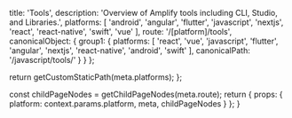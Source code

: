 
  title: 'Tools',
  description: 'Overview of Amplify tools including CLI, Studio, and Libraries.',
  platforms: [
    'android',
    'angular',
    'flutter',
    'javascript',
    'nextjs',
    'react',
    'react-native',
    'swift',
    'vue'
  ],
  route: '/[platform]/tools',
  canonicalObject: {
    group1: {
      platforms: [
        'react',
        'vue',
        'javascript',
        'flutter',
        'angular',
        'nextjs',
        'react-native',
        'android',
        'swift'
      ],
      canonicalPath: '/javascript/tools/'
    }
  }
};

  return getCustomStaticPath(meta.platforms);
};

  const childPageNodes = getChildPageNodes(meta.route);
  return {
    props: {
      platform: context.params.platform,
      meta,
      childPageNodes
    }
  };
}

<Overview childPageNodes={props.childPageNodes} />
